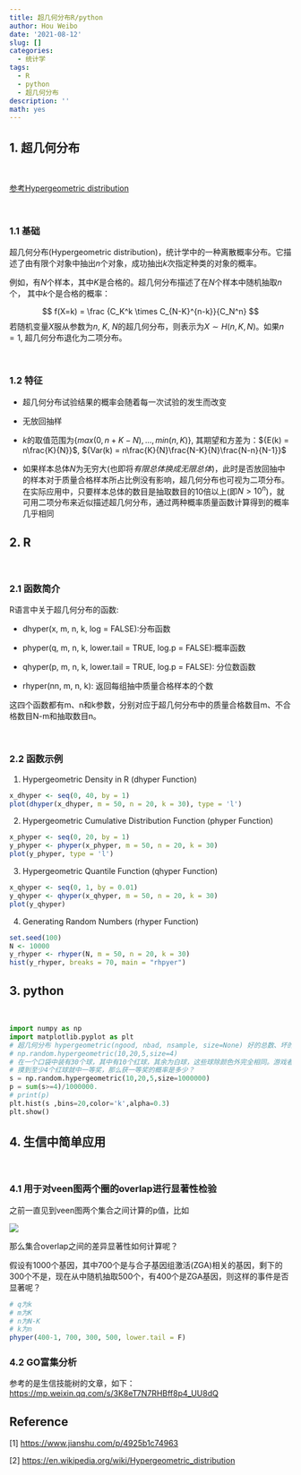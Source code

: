 ```yaml
---
title: 超几何分布R/python
author: Hou Weibo
date: '2021-08-12'
slug: []
categories:
  - 统计学
tags:
  - R
  - python
  - 超几何分布
description: ''
math: yes
---
```


## 1. 超几何分布

<br>

[参考Hypergeometric distribution](https://en.wikipedia.org/wiki/Hypergeometric_distribution)

<br>

### 1.1 基础

超几何分布(Hypergeometric distribution)，统计学中的一种离散概率分布。它描述了由有限个对象中抽出${\mathit n}$个对象，成功抽出${\mathit k}$次指定种类的对象的概率。

例如，有${\mathit N}$个样本，其中${\mathit K}$是合格的。超几何分布描述了在${\mathit N}$个样本中随机抽取${\mathit n}$个， 其中${\mathit k}$个是合格的概率：

$$
f(X=k) = \frac {C_K^k \times C_{N-K}^{n-k}}{C_N^n}
$$
若随机变量${\mathit X}$服从参数为${\mathit n}$, ${\mathit K}$, ${\mathit N}$的超几何分布，则表示为$X \sim{H(n, K, N)}$。如果${\mathit n} = 1$, 超几何分布退化为二项分布。

<br>

### 1.2 特征
* 超几何分布试验结果的概率会随着每一次试验的发生而改变 

* 无放回抽样  

* ${\mathit k}$的取值范围为$\{max(0,  n + K - N ),...,min(n, K)\}$, 其期望和方差为：${E(k) = n\frac{K}{N}}$, ${Var(k) = n\frac{K}{N}\frac{N-K}{N}\frac{N-n}{N-1}}$  

* 如果样本总体${N}$为无穷大(也即将*有限总体换成无限总体*)，此时是否放回抽中的样本对于质量合格样本所占比例没有影响，超几何分布也可视为二项分布。在实际应用中，只要样本总体的数目是抽取数目的10倍以上(即${N>10^n}$)，就可用二项分布来近似描述超几何分布，通过两种概率质量函数计算得到的概率几乎相同 

## 2. R

<br>

### 2.1 函数简介

R语言中关于超几何分布的函数:

* dhyper(x, m, n, k, log = FALSE):分布函数

* phyper(q, m, n, k, lower.tail = TRUE, log.p = FALSE):概率函数

* qhyper(p, m, n, k, lower.tail = TRUE, log.p = FALSE): 分位数函数

* rhyper(nn, m, n, k): 返回每组抽中质量合格样本的个数

这四个函数都有m、n和k参数，分别对应于超几何分布中的质量合格数目m、不合格数目N-m和抽取数目n。

<br>

### 2.2 函数示例

1. Hypergeometric Density in R (dhyper Function)

```r
x_dhyper <- seq(0, 40, by = 1)
plot(dhyper(x_dhyper, m = 50, n = 20, k = 30), type = 'l')
```

2. Hypergeometric Cumulative Distribution Function (phyper Function)

```r
x_phyper <- seq(0, 20, by = 1) 
y_phyper <- phyper(x_phyper, m = 50, n = 20, k = 30)
plot(y_phyper, type = 'l') 
```

3. Hypergeometric Quantile Function (qhyper Function)

```r
x_qhyper <- seq(0, 1, by = 0.01) 
y_qhyper <- qhyper(x_qhyper, m = 50, n = 20, k = 30)
plot(y_qhyper) 
```

4. Generating Random Numbers (rhyper Function)

```r
set.seed(100)
N <- 10000
y_rhyper <- rhyper(N, m = 50, n = 20, k = 30)
hist(y_rhyper, breaks = 70, main = "rhpyer")
```

## 3. python

<br>

```python
import numpy as np
import matplotlib.pyplot as plt
# 超几何分布 hypergeometric(ngood, nbad, nsample, size=None) 好的总数、坏的总数、每次采样数、试验次数
# np.random.hypergeometric(10,20,5,size=4)
# 在一个口袋中装有30个球，其中有10个红球，其余为白球，这些球除颜色外完全相同。游戏者一次从中摸出5个球。
# 摸到至少4个红球就中一等奖，那么获一等奖的概率是多少？
s = np.random.hypergeometric(10,20,5,size=1000000)
p = sum(s>=4)/1000000.
# print(p)
plt.hist(s ,bins=20,color='k',alpha=0.3)
plt.show()
```

## 4. 生信中简单应用
<br>

### 4.1 用于对veen图两个圈的overlap进行显著性检验

之前一直见到veen图两个集合之间计算的p值，比如 


![](https://github.com/houweibo-wm/binhouwb/blob/main/content/post/2021-r-python/veen.jpg?raw=true)


那么集合overlap之间的差异显著性如何计算呢？

假设有1000个基因，其中700个是与合子基因组激活(ZGA)相关的基因，剩下的300个不是，现在从中随机抽取500个，有400个是ZGA基因，则这样的事件是否显著呢？
```r
# q为k
# m为K
# n为N-K
# k为n
phyper(400-1, 700, 300, 500, lower.tail = F)
```

### 4.2 GO富集分析
参考的是生信技能树的文章，如下：
[https://mp.weixin.qq.com/s/3K8eT7N7RHBff8p4_UU8dQ](https://mp.weixin.qq.com/s/3K8eT7N7RHBff8p4_UU8dQ)


## Reference

[1] [https://www.jianshu.com/p/4925b1c74963](https://www.jianshu.com/p/4925b1c74963)

[2] [https://en.wikipedia.org/wiki/Hypergeometric_distribution](https://en.wikipedia.org/wiki/Hypergeometric_distribution)



